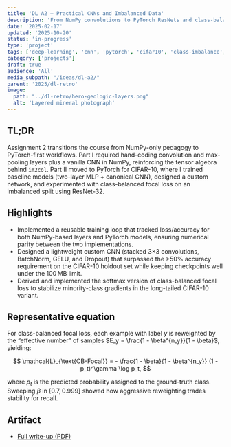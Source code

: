 ```yaml
---
title: 'DL A2 — Practical CNNs and Imbalanced Data'
description: 'From NumPy convolutions to PyTorch ResNets and class-balanced focal loss on CIFAR-10.'
date: '2025-02-17'
updated: '2025-10-20'
status: 'in-progress'
type: 'project'
tags: ['deep-learning', 'cnn', 'pytorch', 'cifar10', 'class-imbalance', 'cs7643', 'MSCS']
category: ['projects']
draft: true
audience: 'All'
media_subpath: "/ideas/dl-a2/"
parent: '2025/dl-retro'
image:
  path: "../dl-retro/hero-geologic-layers.png"
  alt: 'Layered mineral photograph'
---
```


## TL;DR
Assignment 2 transitions the course from NumPy-only pedagogy to PyTorch-first workflows. Part I required hand-coding convolution and max-pooling layers plus a vanilla CNN in NumPy, reinforcing the tensor algebra behind `im2col`. Part II moved to PyTorch for CIFAR-10, where I trained baseline models (two-layer MLP + canonical CNN), designed a custom network, and experimented with class-balanced focal loss on an imbalanced split using ResNet-32.

## Highlights
- Implemented a reusable training loop that tracked loss/accuracy for both NumPy-based layers and PyTorch models, ensuring numerical parity between the two implementations.
- Designed a lightweight custom CNN (stacked 3×3 convolutions, BatchNorm, GELU, and Dropout) that surpassed the >50% accuracy requirement on the CIFAR-10 holdout set while keeping checkpoints well under the 100 MB limit.
- Derived and implemented the softmax version of class-balanced focal loss to stabilize minority-class gradients in the long-tailed CIFAR-10 variant.

## Representative equation
For class-balanced focal loss, each example with label $y$ is reweighted by the “effective number” of samples $E_y = \frac{1 - \beta^{n_y}}{1 - \beta}$, yielding:

$$
\mathcal{L}_{\text{CB-Focal}} = - \frac{1 - \beta}{1 - \beta^{n_y}} (1 - p_t)^\gamma \log p_t,
$$

where $p_t$ is the predicted probability assigned to the ground-truth class. Sweeping $\beta$ in $[0.7, 0.999]$ showed how aggressive reweighting trades stability for recall.

## Artifact
- [Full write-up (PDF)](../dl-retro/DL_A2.pdf)
